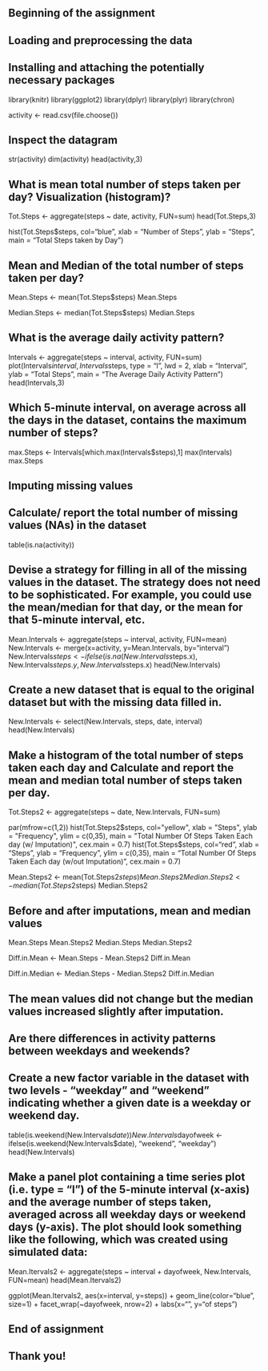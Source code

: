 ## Beginning of the assignment
## Loading and preprocessing the data

## Installing and attaching the potentially necessary packages

library(knitr)
library(ggplot2)
library(dplyr)
library(plyr)
library(chron)        

activity <- read.csv(file.choose())

## Inspect the datagram

str(activity)
dim(activity)
head(activity,3)

## What is mean total number of steps taken per day? Visualization (histogram)? 

Tot.Steps <- aggregate(steps ~ date, activity, FUN=sum)
        head(Tot.Steps,3)
        
hist(Tot.Steps$steps, col="blue", xlab = "Number of Steps", ylab = "Steps", main = "Total Steps taken by Day")

## Mean and Median of the total number of steps taken per day?

Mean.Steps <- mean(Tot.Steps$steps)
        Mean.Steps

Median.Steps <- median(Tot.Steps$steps)
        Median.Steps

## What is the average daily activity pattern?

Intervals <- aggregate(steps ~ interval, activity, FUN=sum)
        plot(Intervals$interval, Intervals$steps, type = "l", lwd = 2, xlab = "Interval", ylab = "Total Steps", main = "The Average Daily Activity Pattern") 
        head(Intervals,3)

## Which 5-minute interval, on average across all the days in the dataset, contains the maximum number of steps?

max.Steps <- Intervals[which.max(Intervals$steps),1]
        max(Intervals)
        max.Steps

## Imputing missing values

## Calculate/ report the total number of missing values (NAs) in the dataset

table(is.na(activity))

## Devise a strategy for filling in all of the missing values in the dataset. The strategy does not need to be sophisticated. For example, you could use the mean/median for that day, or the mean for that 5-minute interval, etc.

Mean.Intervals <- aggregate(steps ~ interval, activity, FUN=mean)
New.Intervals <- merge(x=activity, y=Mean.Intervals, by="interval")
New.Intervals$steps <- ifelse(is.na(New.Intervals$steps.x), New.Intervals$steps.y, New.Intervals$steps.x)
        head(New.Intervals)

## Create a new dataset that is equal to the original dataset but with the missing data filled in.

New.Intervals <- select(New.Intervals, steps, date, interval)
        head(New.Intervals)

## Make a histogram of the total number of steps taken each day and Calculate and report the mean and median total number of steps taken per day. 

Tot.Steps2 <- aggregate(steps ~ date, New.Intervals, FUN=sum)

par(mfrow=c(1,2))
        hist(Tot.Steps2$steps, col="yellow", xlab = "Steps", ylab = "Frequency", ylim = c(0,35), main = "Total Number Of Steps Taken Each day (w/ Imputation)", cex.main = 0.7)
        hist(Tot.Steps$steps, col="red", xlab = "Steps", ylab = "Frequency", ylim = c(0,35), main = "Total Number Of Steps Taken Each day (w/out Imputation)", cex.main = 0.7)

Mean.Steps2 <- mean(Tot.Steps2$steps)
        Mean.Steps2
Median.Steps2 <- median(Tot.Steps2$steps)
        Median.Steps2

## Before and after imputations, mean and median values        
        
Mean.Steps
Mean.Steps2
Median.Steps
Median.Steps2

Diff.in.Mean <- Mean.Steps - Mean.Steps2
Diff.in.Mean

Diff.in.Median <- Median.Steps - Median.Steps2
Diff.in.Median

## The mean values did not change but the median values increased slightly after imputation.

## Are there differences in activity patterns between weekdays and weekends?

## Create a new factor variable in the dataset with two levels - "weekday" and "weekend" indicating whether a given date is a weekday or weekend day.

table(is.weekend(New.Intervals$date))
New.Intervals$dayofweek <- ifelse(is.weekend(New.Intervals$date), "weekend", "weekday")
head(New.Intervals)

## Make a panel plot containing a time series plot (i.e. type = "l") of the 5-minute interval (x-axis) and the average number of steps taken, averaged across all weekday days or weekend days (y-axis). The plot should look something like the following, which was created using simulated data:

Mean.Itervals2 <- aggregate(steps ~ interval + dayofweek, New.Intervals, FUN=mean)
        head(Mean.Itervals2)

ggplot(Mean.Itervals2, aes(x=interval, y=steps)) + geom_line(color="blue", size=1) + facet_wrap(~dayofweek, nrow=2) + labs(x="\nInterval", y="\nNumber of steps")

## End of assignment
## Thank you!
